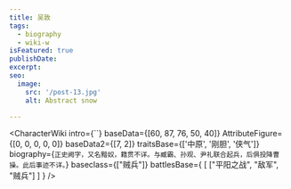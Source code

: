 ```yaml
---
title: 吴敦
tags:
  - biography
  - wiki-w
isFeatured: true
publishDate:
excerpt:
seo:
  image:
    src: '/post-13.jpg'
    alt: Abstract snow

---
```



<CharacterWiki
  intro={``}
  baseData={[60, 87, 76, 50, 40]}
  AttributeFigure={[0, 0, 0, 0, 0]}
  baseData2={[7, 2]}
  traitsBase={['中原', '刚胆', '侠气']}
  biography={`正史阙字，又名黯奴，籍贯不详。与臧霸、孙观、尹礼联合起兵，后俱投降曹操。此后事迹不详。`}
  baseclass={["贼兵"]}
  battlesBase={
    [
      ["平阳之战", "敌军", "贼兵"]
    ]
  }
/>
